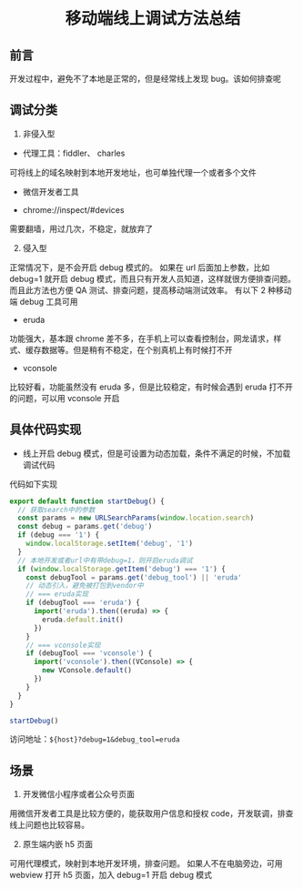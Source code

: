 # <center>移动端线上调试方法总结</center>

## 前言

开发过程中，避免不了本地是正常的，但是经常线上发现 bug。该如何排查呢

## 调试分类

1. 非侵入型

- 代理工具：fiddler、 charles

可将线上的域名映射到本地开发地址，也可单独代理一个或者多个文件

- 微信开发者工具

- chrome://inspect/#devices

需要翻墙，用过几次，不稳定，就放弃了

2. 侵入型

正常情况下，是不会开启 debug 模式的。
如果在 url 后面加上参数，比如 debug=1 就开启 debug 模式，而且只有开发人员知道，这样就很方便排查问题。
而且此方法也方便 QA 测试、排查问题，提高移动端测试效率。
有以下 2 种移动端 debug 工具可用

- eruda

功能强大，基本跟 chrome 差不多，在手机上可以查看控制台，网龙请求，样式、缓存数据等。但是稍有不稳定，在个别真机上有时候打不开

- vconsole

比较好看，功能虽然没有 eruda 多，但是比较稳定，有时候会遇到 eruda 打不开的问题，可以用 vconsole 开启

## 具体代码实现

- 线上开启 debug 模式，但是可设置为动态加载，条件不满足的时候，不加载调试代码

代码如下实现

```js
export default function startDebug() {
  // 获取search中的参数
  const params = new URLSearchParams(window.location.search)
  const debug = params.get('debug')
  if (debug === '1') {
    window.localStorage.setItem('debug', '1')
  }
  // 本地开发或者url中有带debug=1，则开启eruda调试
  if (window.localStorage.getItem('debug') === '1') {
    const debugTool = params.get('debug_tool') || 'eruda'
    // 动态引入，避免被打包到vendor中
    // === eruda实现
    if (debugTool === 'eruda') {
      import('eruda').then((eruda) => {
        eruda.default.init()
      })
    }
    // === vconsole实现
    if (debugTool === 'vconsole') {
      import('vconsole').then((VConsole) => {
        new VConsole.default()
      })
    }
  }
}

startDebug()
```

访问地址：`${host}?debug=1&debug_tool=eruda`

## 场景

1. 开发微信小程序或者公众号页面

用微信开发者工具是比较方便的，能获取用户信息和授权 code，开发联调，排查线上问题也比较容易。

2. 原生端内嵌 h5 页面

可用代理模式，映射到本地开发环境，排查问题。
如果人不在电脑旁边，可用 webview 打开 h5 页面，加入 debug=1 开启 debug 模式
